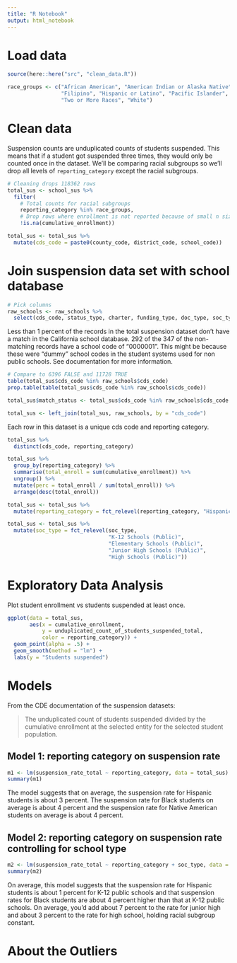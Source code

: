 ```yaml
---
title: "R Notebook"
output: html_notebook
---
```


# Load data 

```r
source(here::here("src", "clean_data.R"))
```

```r
race_groups <- c("African American", "American Indian or Alaska Native", "Asian",
                 "Filipino", "Hispanic or Latino", "Pacific Islander", 
                 "Two or More Races", "White")
```

# Clean data

Suspension counts are unduplicated counts of students suspended. This means that if a student got suspended three times, they would only be counted once in the dataset. We'll be comparing racial subgroups so we'll drop all levels of `reporting_category` except the racial subgroups. 

```r
# Cleaning drops 118362 rows 
total_sus <- school_sus %>% 
  filter(
    # Total counts for racial subgroups
    reporting_category %in% race_groups, 
    # Drop rows where enrollment is not reported because of small n size
    !is.na(cumulative_enrollment)) 
```

```r
total_sus <- total_sus %>% 
  mutate(cds_code = paste0(county_code, district_code, school_code))
```

# Join suspension data set with school database 

```r
# Pick columns 
raw_schools <- raw_schools %>%  
  select(cds_code, status_type, charter, funding_type, doc_type, soc_type)
```

Less than 1 percent of the records in the total suspension dataset don't have a match in the California school database. 292 of the 347 of the non-matching records have a school code of "0000001". This might be because these were "dummy" school codes in the student systems used for non public schools. See documentation for more information.  

```r
# Compare to 6396 FALSE and 11728 TRUE
table(total_sus$cds_code %in% raw_schools$cds_code)
prop.table(table(total_sus$cds_code %in% raw_schools$cds_code))
```

```r
total_sus$match_status <- total_sus$cds_code %in% raw_schools$cds_code
```

```r
total_sus <- left_join(total_sus, raw_schools, by = "cds_code")
```

Each row in this dataset is a unique cds code and reporting category. 

```r
total_sus %>% 
  distinct(cds_code, reporting_category)
```
```r
total_sus %>% 
  group_by(reporting_category) %>% 
  summarise(total_enroll = sum(cumulative_enrollment)) %>% 
  ungroup() %>% 
  mutate(perc = total_enroll / sum(total_enroll)) %>% 
  arrange(desc(total_enroll))
```

```r
total_sus <- total_sus %>% 
  mutate(reporting_category = fct_relevel(reporting_category, "Hispanic or Latino"))
```

```r
total_sus <- total_sus %>% 
  mutate(soc_type = fct_relevel(soc_type, 
                                "K-12 Schools (Public)", 
                                "Elementary Schools (Public)", 
                                "Junior High Schools (Public)", 
                                "High Schools (Public)"))
```


# Exploratory Data Analysis 

Plot student enrollment vs students suspended at least once. 

```r
ggplot(data = total_sus, 
       aes(x = cumulative_enrollment, 
           y = unduplicated_count_of_students_suspended_total, 
           color = reporting_category)) +
  geom_point(alpha = .5) +
  geom_smooth(method = "lm") + 
  labs(y = "Students suspended")
```


# Models

From the CDE documentation of the suspension datasets: 

> The unduplicated count of students suspended divided by the cumulative enrollment at the selected entity for the selected student population.

## Model 1: reporting category on suspension rate

```r
m1 <- lm(suspension_rate_total ~ reporting_category, data = total_sus)
summary(m1)
```

The model suggests that on average, the suspension rate for Hispanic students is about 3 percent. The suspension rate for Black students on average is about 4 percent and the suspension rate for Native American students on average is about 4 percent. 

## Model 2: reporting category on suspension rate controlling for school type

```r
m2 <- lm(suspension_rate_total ~ reporting_category + soc_type, data = total_sus)
summary(m2)
```

On average, this model suggests that the suspension rate for Hispanic students is about 1 percent for K-12 public schools and that suspension rates for Black students are about 4 percent higher than that at K-12 public schools. On average, you'd add about 7 percent to the rate for junior high and about 3 percent to the rate for high school, holding racial subgroup constant. 

# About the Outliers

```r

```